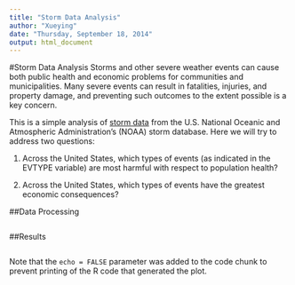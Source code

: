 ```yaml
---
title: "Storm Data Analysis"
author: "Xueying"
date: "Thursday, September 18, 2014"
output: html_document
---
```

#Storm Data Analysis
Storms and other severe weather events can cause both public health and economic problems for communities and municipalities. Many severe events can result in fatalities, injuries, and property damage, and preventing such outcomes to the extent possible is a key concern.

This is a simple analysis of [storm data](https://d396qusza40orc.cloudfront.net/repdata%2Fdata%2FStormData.csv.bz2) from the U.S. National Oceanic and Atmospheric Administration's (NOAA) storm database. 
Here we will try to address two questions:

1. Across the United States, which types of events (as indicated in the EVTYPE variable) are most harmful with respect to population health?

2. Across the United States, which types of events have the greatest economic consequences?

##Data Processing
```r

```

##Results

```r

```

Note that the `echo = FALSE` parameter was added to the code chunk to prevent printing of the R code that generated the plot.
